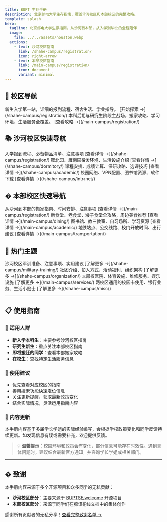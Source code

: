 ```yaml
---
title: BUPT 生存手册
description: 北京邮电大学生存指南，覆盖沙河校区和本部校区的完整攻略。
template: splash
hero:
  tagline: 北京邮电大学生存指南，从沙河到本部，从入学到毕业的全程陪伴
  image:
    file: ../../assets/houston.webp
  actions:
    - text: 沙河校区指南
      link: /shahe-campus/registration/
      icon: right-arrow
    - text: 本部校区指南
      link: /main-campus/registration/
      icon: document
      variant: minimal
---
```



## 🏫 校区导航

<CardGrid stagger>
	<Card title="� 沙河校区" icon="rocket">
		新生入学第一站，详细的报到流程、宿舍生活、学业指导。
		[开始探索 →](/shahe-campus/registration/)
	</Card>
	<Card title="🏛️ 本部校区" icon="home">
		本科后期与研究生阶段主战场，搬家攻略、学习环境、生活服务全覆盖。
		[查看攻略 →](/main-campus/registration/)
	</Card>
</CardGrid>

## 📚 沙河校区快速导航

<CardGrid>
	<Card title="🎒 新生报到" icon="star">
		入学报到流程、必备物品清单、注意事项
		[查看详情 →](/shahe-campus/registration/)
	</Card>
	<Card title="🏠 住宿生活" icon="home">
		雁北园、雁南园宿舍环境、生活设施介绍
		[查看详情 →](/shahe-campus/dormitory/)
	</Card>
	<Card title="📖 学业指导" icon="open-book">
		课程安排、成绩计算、保研攻略、选课技巧
		[查看详情 →](/shahe-campus/academic/)
	</Card>
	<Card title="🌐 内网资源" icon="information">
		校园网络、VPN配置、图书馆资源、软件下载
		[查看详情 →](/shahe-campus/intranet/)
	</Card>
</CardGrid>

## � 本部校区快速导航

<CardGrid>
	<Card title="📦 搬家攻略" icon="forward">
		从沙河到本部的搬家指南、时间安排、注意事项
		[查看详情 →](/main-campus/registration/)
	</Card>
	<Card title="🍽️ 餐饮指南" icon="star">
		新食堂、老食堂、矮子食堂全攻略，周边美食推荐
		[查看详情 →](/main-campus/dining/)
	</Card>
	<Card title="📚 学习环境" icon="open-book">
		图书馆、教三教室、自习场所、学习资源
		[查看详情 →](/main-campus/academic/)
	</Card>
	<Card title="� 交通出行" icon="forward">
		地铁站点、公交线路、校门开放时间、出行建议
		[查看详情 →](/main-campus/transportation/)
	</Card>
</CardGrid>

## 🎯 热门主题

<CardGrid>
	<Card title="🎖️ 军训相关" icon="rocket">
		沙河校区军训准备、注意事项、实用建议
		[了解更多 →](/shahe-campus/military-training/)
	</Card>
	<Card title="🏛️ 学生组织" icon="group">
		社团介绍、加入方式、活动福利、组织架构
		[了解更多 →](/shahe-campus/organization/)
	</Card>
	<Card title="🏥 生活服务" icon="heart">
		本部校医院、体育设施、维修服务、娱乐设施
		[了解更多 →](/main-campus/services/)
	</Card>
	<Card title="💡 实用技巧" icon="puzzle">
		两校区通用的校园卡使用、银行业务、生活小贴士
		[了解更多 →](/shahe-campus/misc/)
	</Card>
</CardGrid>

---

## 📋 使用指南

### 🎯 适用人群
- **新入学本科生**：主要参考沙河校区指南
- **研究生新生**：重点关注本部校区指南  
- **即将搬迁的同学**：查看本部搬家攻略
- **在校生**：查找特定生活服务信息

### 📖 使用建议
- 优先查看对应校区的指南
- 善用搜索功能快速定位信息
- 关注更新提醒，获取最新政策变化
- 结合实际情况，灵活运用指南内容

### 🔄 内容更新
本手册内容基于多届学长学姐的实际经验编写，会根据学校政策变化和同学反馈持续更新。如发现信息有误或需要补充，欢迎提供反馈。

> 💡 **温馨提示**：校园环境和政策会有变化，部分信息可能存在时效性。遇到具体问题时，建议结合最新官方通知，并咨询学长学姐或相关部门。

---

## � 致谢

本手册内容来源于多个开源项目和众多同学的无私贡献：
- **沙河校区部分**：主要来源于 [BUPTSE/welcome](https://github.com/BUPTSE/welcome) 开源项目
- **本部校区部分**：来源于同学们在腾讯在线文档中的集体创作

感谢所有贡献者的无私分享！[查看完整致谢名单 →](/acknowledgments/)
